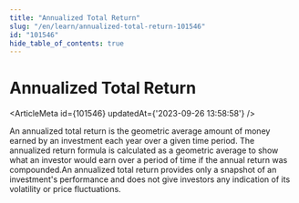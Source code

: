 ```yaml
---
title: "Annualized Total Return"
slug: "/en/learn/annualized-total-return-101546"
id: "101546"
hide_table_of_contents: true
---
```



# Annualized Total Return

<ArticleMeta id={101546} updatedAt={'2023-09-26 13:58:58'} />
<div className='border-solid border-b border-t-0 my-4 border-[var(--ifm-color-gray-300)]' />

An annualized total return is the geometric average amount of money earned by an investment each year over a given time period. The annualized return formula is calculated as a geometric average to show what an investor would earn over a period of time if the annual return was compounded.An annualized total return provides only a snapshot of an investment's performance and does not give investors any indication of its volatility or price fluctuations.
